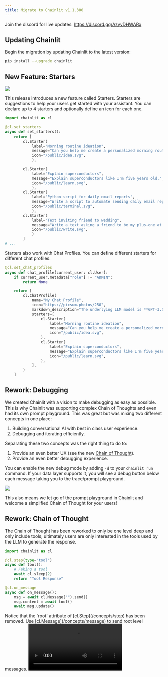 ```yaml
---
title: Migrate to Chainlit v1.1.300
---
```


<Note>Join the discord for live updates: https://discord.gg/AzyvDHWARx</Note>

## Updating Chainlit

Begin the migration by updating Chainlit to the latest version:

```bash
pip install --upgrade chainlit
```

## New Feature: Starters

<Frame caption="Starters example">
  <img src="/images/starters.gif" />
</Frame>

This release introduces a new feature called Starters. Starters are suggestions to help your users get started with your assistant.
You can declare up to 4 starters and optionally define an icon for each one.

```python starters.py
import chainlit as cl

@cl.set_starters
async def set_starters():
    return [
        cl.Starter(
            label="Morning routine ideation",
            message="Can you help me create a personalized morning routine that would help increase my productivity throughout the day? Start by asking me about my current habits and what activities energize me in the morning.",
            icon="/public/idea.svg",
            ),

        cl.Starter(
            label="Explain superconductors",
            message="Explain superconductors like I'm five years old.",
            icon="/public/learn.svg",
            ),
        cl.Starter(
            label="Python script for daily email reports",
            message="Write a script to automate sending daily email reports in Python, and walk me through how I would set it up.",
            icon="/public/terminal.svg",
            ),
        cl.Starter(
            label="Text inviting friend to wedding",
            message="Write a text asking a friend to be my plus-one at a wedding next month. I want to keep it super short and casual, and offer an out.",
            icon="/public/write.svg",
            )
        ]
# ...
```

Starters also work with Chat Profiles. You can define different starters for different chat profiles.

```python starters_with_chat_profiles.py
@cl.set_chat_profiles
async def chat_profile(current_user: cl.User):
    if current_user.metadata["role"] != "ADMIN":
        return None

    return [
        cl.ChatProfile(
            name="My Chat Profile",
            icon="https://picsum.photos/250",
            markdown_description="The underlying LLM model is **GPT-3.5**, a *175B parameter model* trained on 410GB of text data.",
            starters=[
                cl.Starter(
                    label="Morning routine ideation",
                    message="Can you help me create a personalized morning routine that would help increase my productivity throughout the day? Start by asking me about my current habits and what activities energize me in the morning.",
                    icon="/public/idea.svg",
                ),
                cl.Starter(
                    label="Explain superconductors",
                    message="Explain superconductors like I'm five years old.",
                    icon="/public/learn.svg",
                ),
            ],
        )
    ]
```

## Rework: Debugging

We created Chainlit with a vision to make debugging as easy as possible. This is why Chainlit was supporting complex Chain of Thoughts and even had its own prompt playground.
This was great but was mixing two different concepts in one place:

1. Building conversational AI with best in class user experience.
2. Debugging and iterating efficiently.

Separating these two concepts was the right thing to do to:

1. Provide an even better UX (see the new [Chain of Thought](#chain-of-thought-rework)).
2. Provide an even better debugging experience.

You can enable the new debug mode by adding `-d` to your `chainlit run` command. If your data layer supports it, you will see a debug button below each message taking you to the trace/prompt playground.

<Frame caption="Debug example">
  <img src="/images/debug.gif" />
</Frame>

This also means we let go of the prompt playground in Chainlit and welcome a simplified Chain of Thought for your users!

## Rework: Chain of Thought

The Chain of Thought has been reworked to only be one level deep and only include tools; ultimately users are only interested in the tools used by the LLM to generate the response.

```python new_cot.py
import chainlit as cl

@cl.step(type="tool")
async def tool():
    # Faking a tool
    await cl.sleep(2)
    return "Tool Response"

@cl.on_message
async def on_message():
    msg = await cl.Message("").send()
    msg.content = await tool()
    await msg.update()
```

<Warning>
  Notice that the `root` attribute of [cl.Step](/concepts/step) has been
  removed. Use [cl.Message](/concepts/message) to send root level messages.
</Warning>

<Frame caption="New CoT">
  <video controls autoPlay loop src="/images/cot.mp4" />
</Frame>

The data layer is still be able to provide the full Chain of Thought for debugging purposes.

## Rework: Avatars

The previous `cl.Avatar` element was adding overhead to developers forcing them to resend the avatars to each session.
It was also not working with resumed conversations.

`cl.Avatar` has been removed entirely. Now, you should place your avatar files in `/public/avatars`.
Let's say your message author is `My Assistant`, then you should place the avatar in `/public/avatars/my-assistant.png`.

If no avatar is found, it will default to the favicon.

## Rework: Custom Endpoints

Chainlit is now mountable as a FastAPI sub application. This allows you to use Chainlit on your existing FastAPI application.

Check the [FastAPI integration](/integrations/fastapi) and [API documentation](/integrations/fastapi) for more information.

## Minor Changes

1. You can now configure the default theme in the `config.toml` file.

```toml config.toml
[UI]
  [UI.theme]
      default = "dark"
```

2. The `running`, `took_one` and `took_other` translations have been replaced by `used`.
   Either manually replace them in your translations or delete the translations file to regenerate it.

3. The `show_readme_as_default` config has been removed in favor of starters.

4. Root level messages will no longer collapse.

## Conclusion

<Note>
  Full changelog available
  [here](https://github.com/Chainlit/chainlit/blob/main/CHANGELOG.md#11300rc0---2024-05-27).
</Note>

This pre-release brings a lot of changes to Chainlit. It is not yet stable, but we are excited to hear your feedback on it and improve it further!
